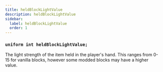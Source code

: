 ```yaml
---
title: heldBlockLightValue
description: heldBlockLightValue
sidebar:
  label: heldBlockLightValue
  order: 1
---
```


### `uniform int heldBlockLightValue;`
The light strength of the item held in the player's hand. This ranges from 0-15 for vanilla blocks, however some modded blocks may have a higher value.